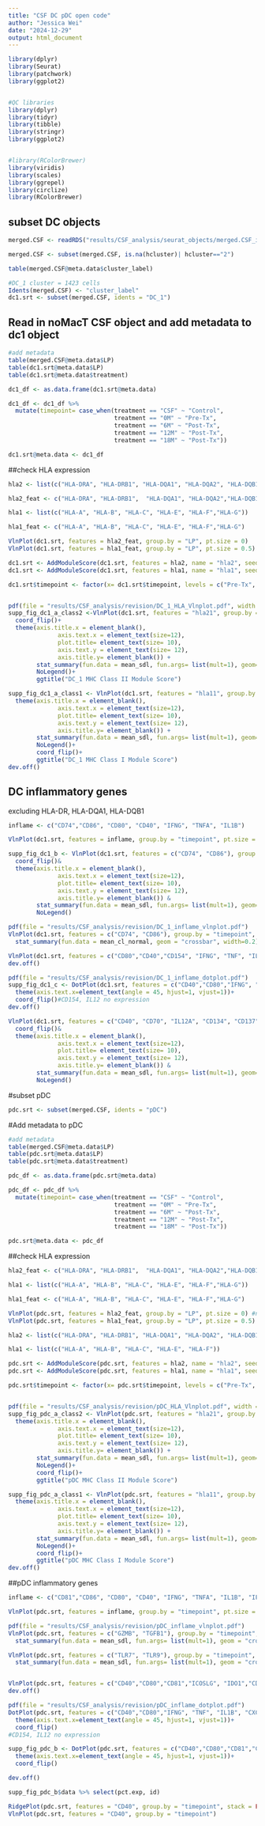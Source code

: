 ```yaml
---
title: "CSF DC pDC open code"
author: "Jessica Wei"
date: "2024-12-29"
output: html_document
---
```



```r
library(dplyr)
library(Seurat)
library(patchwork)
library(ggplot2)


#QC libraries
library(dplyr)
library(tidyr)
library(tibble)
library(stringr)
library(ggplot2)


#library(RColorBrewer)
library(viridis)
library(scales)
library(ggrepel)
library(circlize)
library(RColorBrewer)

```

## subset DC objects


```r
merged.CSF <- readRDS("results/CSF_analysis/seurat_objects/merged.CSF_integrated_harmony_corrected_cluster_hcluster.rds")

merged.CSF <- subset(merged.CSF, is.na(hcluster)| hcluster=="2")

table(merged.CSF@meta.data$cluster_label)

#DC_1 cluster = 1423 cells
Idents(merged.CSF) <- "cluster_label"
dc1.srt <- subset(merged.CSF, idents = "DC_1")
```


## Read in noMacT CSF object and add metadata to dc1 object

```r


#add metadata 
table(merged.CSF@meta.data$LP)
table(dc1.srt@meta.data$LP)
table(dc1.srt@meta.data$treatment)

dc1_df <- as.data.frame(dc1.srt@meta.data)

dc1_df <- dc1_df %>%
  mutate(timepoint= case_when(treatment == "CSF" ~ "Control",
                              treatment == "0M" ~ "Pre-Tx",
                              treatment == "6M" ~ "Post-Tx",
                              treatment == "12M" ~ "Post-Tx",
                              treatment == "18M" ~ "Post-Tx"))

dc1.srt@meta.data <- dc1_df


```


##check HLA expression

```r

hla2 <- list(c("HLA-DRA", "HLA-DRB1", "HLA-DQA1", "HLA-DQA2", "HLA-DQB1","HLA-DQB2", "HLA-DMA", "HLA-DMB", "HLA-DOA", "HLA-DPA1", "HLA-DPB1"))

hla2_feat <- c("HLA-DRA", "HLA-DRB1",  "HLA-DQA1", "HLA-DQA2","HLA-DQB1","HLA-DQB2", "HLA-DMA", "HLA-DMB", "HLA-DOA", "HLA-DPA1", "HLA-DPB1")

hla1 <- list(c("HLA-A", "HLA-B", "HLA-C", "HLA-E", "HLA-F","HLA-G"))

hla1_feat <- c("HLA-A", "HLA-B", "HLA-C", "HLA-E", "HLA-F","HLA-G")

VlnPlot(dc1.srt, features = hla2_feat, group.by = "LP", pt.size = 0)
VlnPlot(dc1.srt, features = hla1_feat, group.by = "LP", pt.size = 0.5)

dc1.srt <- AddModuleScore(dc1.srt, features = hla2, name = "hla2", seed = 1)
dc1.srt <- AddModuleScore(dc1.srt, features = hla1, name = "hla1", seed = 1)

dc1.srt$timepoint <- factor(x= dc1.srt$timepoint, levels = c("Pre-Tx", "Post-Tx", "Control"))


pdf(file = "results/CSF_analysis/revision/DC_1_HLA_Vlnplot.pdf", width = 12, height = 8)
supp_fig_dc1_a_class2 <-VlnPlot(dc1.srt, features = "hla21", group.by = "timepoint", pt.size = 0, cols = c("#a53708", "#CC7E0A", "#3eaeb2"))+ 
  coord_flip()+
  theme(axis.title.x = element_blank(), 
              axis.text.x = element_text(size=12), 
              plot.title= element_text(size= 10),
              axis.text.y = element_text(size= 12),
              axis.title.y= element_blank()) +
        stat_summary(fun.data = mean_sdl, fun.args= list(mult=1), geom= "crossbar", size = 0.3, color = "black", width=0.1)+
        NoLegend()+
        ggtitle("DC_1 MHC Class II Module Score")

supp_fig_dc1_a_class1 <- VlnPlot(dc1.srt, features = "hla11", group.by = "timepoint", pt.size = 0, cols = c("#a53708", "#CC7E0A", "#3eaeb2"))+ 
  theme(axis.title.x = element_blank(), 
              axis.text.x = element_text(size=12), 
              plot.title= element_text(size= 10),
              axis.text.y = element_text(size= 12),
              axis.title.y= element_blank()) +
        stat_summary(fun.data = mean_sdl, fun.args= list(mult=1), geom= "crossbar", size = 0.3, color = "black", width=0.1)+
        NoLegend()+
        coord_flip()+
        ggtitle("DC_1 MHC Class I Module Score")
dev.off()

```

## DC inflammatory genes

excluding HLA-DR, HLA-DQA1, HLA-DQB1

```r

inflame <- c("CD74","CD86", "CD80", "CD40", "IFNG", "TNFA", "IL1B")

VlnPlot(dc1.srt, features = inflame, group.by = "timepoint", pt.size = 0.1)

supp_fig_dc1_b <- VlnPlot(dc1.srt, features = c("CD74", "CD86"), group.by = "timepoint", pt.size = 0, cols = c("#a53708", "#CC7E0A", "#3eaeb2"))& 
  coord_flip()&
  theme(axis.title.x = element_blank(), 
              axis.text.x = element_text(size=12), 
              plot.title= element_text(size= 10),
              axis.text.y = element_text(size= 12),
              axis.title.y= element_blank()) &
        stat_summary(fun.data = mean_sdl, fun.args= list(mult=1), geom= "crossbar", size = 0.3, color = "black", width=0.1)&
        NoLegend()

pdf(file = "results/CSF_analysis/revision/DC_1_inflame_vlnplot.pdf")
VlnPlot(dc1.srt, features = c("CD74", "CD86"), group.by = "timepoint", pt.size = 0)&
  stat_summary(fun.data = mean_cl_normal, geom = "crossbar", width=0.2)

VlnPlot(dc1.srt, features = c("CD80","CD40","CD154", "IFNG", "TNF", "IL1B", "IL12","CXCL9","CXCL10","CD209", "TNFSF4", "TNFSF9", "TNFSF13B","TNFSF13"), group.by = "timepoint", pt.size = 0.5)
dev.off()

pdf(file = "results/CSF_analysis/revision/DC_1_inflame_dotplot.pdf")
supp_fig_dc1_c <- DotPlot(dc1.srt, features = c("CD40","CD80","IFNG", "TNF", "IL1B", "CXCL9","CXCL10","CD209", "TNFSF4", "TNFSF9"), group.by = "timepoint", cols = "RdYlBu")+
  theme(axis.text.x=element_text(angle = 45, hjust=1, vjust=1))+
  coord_flip()#CD154, IL12 no expression
dev.off()

VlnPlot(dc1.srt, features = c("CD40", "CD70", "IL12A", "CD134", "CD137"), group.by = "timepoint", pt.size = 0.1, cols = c("#a53708", "#CC7E0A", "#3eaeb2"))& 
  coord_flip()&
  theme(axis.title.x = element_blank(), 
              axis.text.x = element_text(size=12), 
              plot.title= element_text(size= 10),
              axis.text.y = element_text(size= 12),
              axis.title.y= element_blank()) &
        stat_summary(fun.data = mean_sdl, fun.args= list(mult=1), geom= "crossbar", size = 0.3, color = "black", width=0.1)&
        NoLegend()

```


#subset pDC

```r

pdc.srt <- subset(merged.CSF, idents = "pDC")

```


#Add metadata to pDC

```r

#add metadata 
table(merged.CSF@meta.data$LP)
table(pdc.srt@meta.data$LP)
table(pdc.srt@meta.data$treatment)

pdc_df <- as.data.frame(pdc.srt@meta.data)

pdc_df <- pdc_df %>%
  mutate(timepoint= case_when(treatment == "CSF" ~ "Control",
                              treatment == "0M" ~ "Pre-Tx",
                              treatment == "6M" ~ "Post-Tx",
                              treatment == "12M" ~ "Post-Tx",
                              treatment == "18M" ~ "Post-Tx"))

pdc.srt@meta.data <- pdc_df

```


##check HLA expression

```r


hla2_feat <- c("HLA-DRA", "HLA-DRB1",  "HLA-DQA1", "HLA-DQA2","HLA-DQB1","HLA-DQB2", "HLA-DMA", "HLA-DMB", "HLA-DOA", "HLA-DPA1", "HLA-DPB1")

hla1 <- list(c("HLA-A", "HLA-B", "HLA-C", "HLA-E", "HLA-F","HLA-G"))

hla1_feat <- c("HLA-A", "HLA-B", "HLA-C", "HLA-E", "HLA-F","HLA-G")

VlnPlot(pdc.srt, features = hla2_feat, group.by = "LP", pt.size = 0) #no HLA-DQB2 expression
VlnPlot(pdc.srt, features = hla1_feat, group.by = "LP", pt.size = 0.5) #NO HLA-G expression

hla2 <- list(c("HLA-DRA", "HLA-DRB1", "HLA-DQA1", "HLA-DQA2", "HLA-DQB1","HLA-DMA", "HLA-DMB", "HLA-DOA", "HLA-DPA1", "HLA-DPB1"))

hla1 <- list(c("HLA-A", "HLA-B", "HLA-C", "HLA-E", "HLA-F"))

pdc.srt <- AddModuleScore(pdc.srt, features = hla2, name = "hla2", seed = 1)
pdc.srt <- AddModuleScore(pdc.srt, features = hla1, name = "hla1", seed = 1)

pdc.srt$timepoint <- factor(x= pdc.srt$timepoint, levels = c("Pre-Tx", "Post-Tx", "Control"))


pdf(file = "results/CSF_analysis/revision/pDC_HLA_Vlnplot.pdf", width = 12, height = 8)
supp_fig_pdc_a_class2 <- VlnPlot(pdc.srt, features = "hla21", group.by = "timepoint", pt.size = 0, cols = c("#a53708", "#CC7E0A", "#3eaeb2"))+ 
  theme(axis.title.x = element_blank(), 
              axis.text.x = element_text(size=12), 
              plot.title= element_text(size= 10),
              axis.text.y = element_text(size= 12),
              axis.title.y= element_blank()) +
        stat_summary(fun.data = mean_sdl, fun.args= list(mult=1), geom= "crossbar", size = 0.3, color = "black", width=0.1)+
        NoLegend()+
        coord_flip()+
        ggtitle("pDC MHC Class II Module Score")

supp_fig_pdc_a_class1 <- VlnPlot(pdc.srt, features = "hla11", group.by = "timepoint", pt.size = 0, cols = c("#a53708", "#CC7E0A", "#3eaeb2"))+ 
  theme(axis.title.x = element_blank(), 
              axis.text.x = element_text(size=12), 
              plot.title= element_text(size= 10),
              axis.text.y = element_text(size= 12),
              axis.title.y= element_blank()) +
        stat_summary(fun.data = mean_sdl, fun.args= list(mult=1), geom= "crossbar", size = 0.3, color = "black", width=0.1)+
        NoLegend()+
        coord_flip()+
        ggtitle("pDC MHC Class I Module Score")
dev.off()

```


##pDC inflammatory genes

```r

inflame <- c("CD81","CD86", "CD80", "CD40", "IFNG", "TNFA", "IL1B", "IFNA","IFNB")

VlnPlot(pdc.srt, features = inflame, group.by = "timepoint", pt.size = 0.5)

pdf(file = "results/CSF_analysis/revision/pDC_inflame_vlnplot.pdf")
VlnPlot(pdc.srt, features = c("GZMB", "TGFB1"), group.by = "timepoint", pt.size = 0)&
  stat_summary(fun.data = mean_sdl, fun.args= list(mult=1), geom = "crossbar", width= 0.2)

VlnPlot(pdc.srt, features = c("TLR7", "TLR9"), group.by = "timepoint", pt.size = 0)&
  stat_summary(fun.data = mean_sdl, fun.args= list(mult=1), geom = "crossbar", width= 0.2)


VlnPlot(pdc.srt, features = c("CD40","CD80","CD81","ICOSLG", "IDO1","CD86", "IFNG", "TNF", "IL6","IL12A","IFNA1", "IFNB1", "CCL8", "CCL10", "CCL3", "CCL4", "CCL5", "TNFSF10", "CD274", "CCR7"), group.by = "timepoint", pt.size = 0.5)
dev.off()

pdf(file = "results/CSF_analysis/revision/pDC_inflame_dotplot.pdf")
DotPlot(pdc.srt, features = c("CD40","CD80","IFNG", "TNF", "IL1B", "CXCL9","CXCL10","CD209", "TNFSF10", "TNFSF9"), group.by = "timepoint", cols = "RdYlBu")+
  theme(axis.text.x=element_text(angle = 45, hjust=1, vjust=1))+
  coord_flip()
#CD154, IL12 no expression

supp_fig_pdc_b <- DotPlot(pdc.srt, features = c("CD40","CD80","CD81","CD86", "ICOSLG", "IDO1","IFNG", "TNF", "IL6","IL12A","IFNA1", "IFNB1", "CCL3", "CCL4", "CCL5", "CCL8", "CCL10","TNFSF10", "CD274"), group.by = "timepoint", cols = "RdYlBu")+
  theme(axis.text.x=element_text(angle = 45, hjust=1, vjust=1))+
  coord_flip()

dev.off()

supp_fig_pdc_b$data %>% select(pct.exp, id)

RidgePlot(pdc.srt, features = "CD40", group.by = "timepoint", stack = FALSE, slot = "data")
VlnPlot(pdc.srt, features = "CD40", group.by = "timepoint")



```



